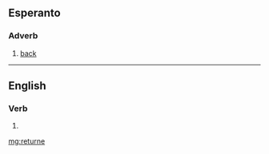 ==Esperanto==

===Adverb===
{{eo-head}}

# [[back]]

----

==English==

===Verb===
{{head|en|verb}}

# {{obsolete spelling of|return|lang=en}}

[[mg:returne]]